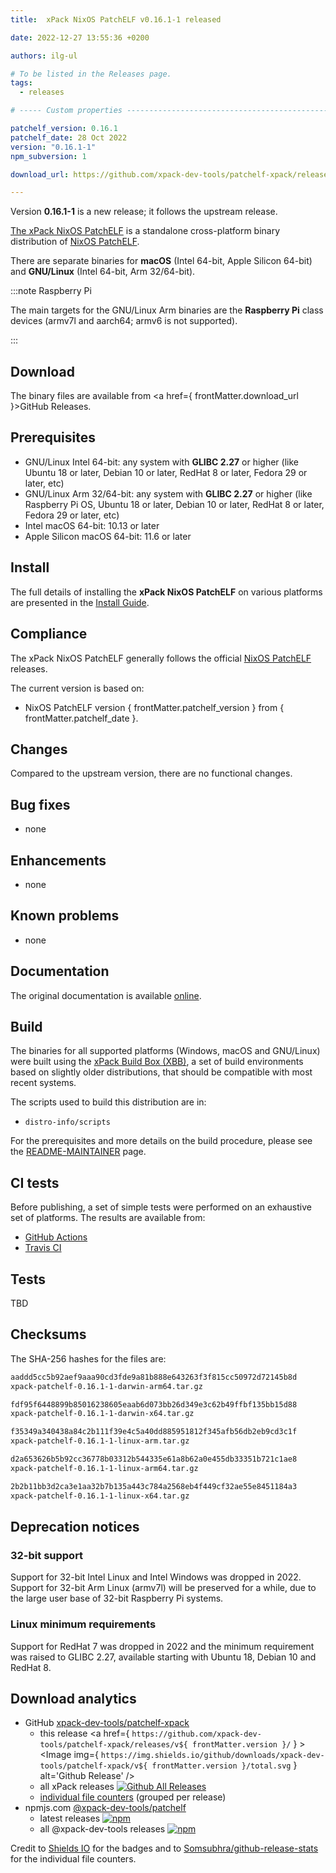 ```yaml
---
title:  xPack NixOS PatchELF v0.16.1-1 released

date: 2022-12-27 13:55:36 +0200

authors: ilg-ul

# To be listed in the Releases page.
tags:
  - releases

# ----- Custom properties -----------------------------------------------------

patchelf_version: 0.16.1
patchelf_date: 28 Oct 2022
version: "0.16.1-1"
npm_subversion: 1

download_url: https://github.com/xpack-dev-tools/patchelf-xpack/releases/tag/v0.16.1-1/

---
```


Version **0.16.1-1** is a new release; it follows the upstream release.

<!-- truncate -->


[The xPack NixOS PatchELF](https://xpack-dev-tools.github.io/patchelf-xpack)
is a standalone cross-platform binary distribution of
[NixOS PatchELF](https://github.com/NixOS/patchelf/).

There are separate binaries for
**macOS** (Intel 64-bit, Apple Silicon 64-bit)
and **GNU/Linux** (Intel 64-bit, Arm 32/64-bit).

:::note Raspberry Pi

The main targets for the GNU/Linux Arm
binaries are the **Raspberry Pi** class devices (armv7l and aarch64;
armv6 is not supported).

:::

## Download

The binary files are available from <a href={ frontMatter.download_url }>GitHub Releases</a>.

## Prerequisites

- GNU/Linux Intel 64-bit: any system with **GLIBC 2.27** or higher
  (like Ubuntu 18 or later, Debian 10 or later, RedHat 8 or later,
  Fedora 29 or later, etc)
- GNU/Linux Arm 32/64-bit: any system with **GLIBC 2.27** or higher
  (like Raspberry Pi OS, Ubuntu 18 or later, Debian 10 or later, RedHat 8 or later,
  Fedora 29 or later, etc)
- Intel macOS 64-bit: 10.13 or later
- Apple Silicon macOS 64-bit: 11.6 or later

## Install

The full details of installing the **xPack NixOS PatchELF** on various platforms
are presented in the [Install Guide](/docs/install/).

## Compliance

The xPack NixOS PatchELF generally follows the official
[NixOS PatchELF](https://github.com/NixOS/patchelf) releases.

The current version is based on:

- NixOS PatchELF version { frontMatter.patchelf_version }
from { frontMatter.patchelf_date }.

## Changes

Compared to the upstream version, there are no functional changes.

## Bug fixes

- none

## Enhancements

- none

## Known problems

- none

## Documentation

The original documentation is available
[online](https://github.com/NixOS/patchelf/).

## Build

The binaries for all supported platforms
(Windows, macOS and GNU/Linux) were built using the
[xPack Build Box (XBB)](https://xpack.github.io/xbb/), a set
of build environments based on slightly older distributions, that should be
compatible with most recent systems.

The scripts used to build this distribution are in:

- `distro-info/scripts`

For the prerequisites and more details on the build procedure, please see the
[README-MAINTAINER](https://github.com/xpack-dev-tools/patchelf-xpack/blob/xpack/README-MAINTAINER.md) page.

## CI tests

Before publishing, a set of simple tests were performed on an exhaustive
set of platforms. The results are available from:

- [GitHub Actions](https://github.com/xpack-dev-tools/patchelf-xpack/actions/)
- [Travis CI](https://app.travis-ci.com/github/xpack-dev-tools/patchelf-xpack/builds/)

## Tests

TBD

## Checksums

The SHA-256 hashes for the files are:

```txt
aaddd5cc5b92aef9aaa90cd3fde9a81b888e643263f3f815cc50972d72145b8d
xpack-patchelf-0.16.1-1-darwin-arm64.tar.gz

fdf95f6448899b85016238605eaab6d073bb26d349e3c62b49ffbf135bb15d88
xpack-patchelf-0.16.1-1-darwin-x64.tar.gz

f35349a340438a84c2b111f39e4c5a40dd885951812f345afb56db2eb9cd3c1f
xpack-patchelf-0.16.1-1-linux-arm.tar.gz

d2a653626b5b92cc36778b03312b544335e61a8b62a0e455db33351b721c1ae8
xpack-patchelf-0.16.1-1-linux-arm64.tar.gz

2b2b11bb3d2ca3e1aa32b7b135a443c784a2568eb4f449cf32ae55e8451184a3
xpack-patchelf-0.16.1-1-linux-x64.tar.gz

```

## Deprecation notices

### 32-bit support

Support for 32-bit Intel Linux and Intel Windows was
dropped in 2022. Support for 32-bit Arm Linux (armv7l) will be preserved
for a while, due to the large user base of 32-bit Raspberry Pi systems.

### Linux minimum requirements

Support for RedHat 7 was dropped in 2022 and the
minimum requirement was raised to GLIBC 2.27, available starting
with Ubuntu 18, Debian 10 and RedHat 8.

## Download analytics

- GitHub [xpack-dev-tools/patchelf-xpack](https://github.com/xpack-dev-tools/patchelf-xpack/)
  - this release <a href={ `https://github.com/xpack-dev-tools/patchelf-xpack/releases/v${ frontMatter.version }/` } ><Image img={ `https://img.shields.io/github/downloads/xpack-dev-tools/patchelf-xpack/v${ frontMatter.version }/total.svg` } alt='Github Release' /></a>
  - all xPack releases [![Github All Releases](https://img.shields.io/github/downloads/xpack-dev-tools/patchelf-xpack/total.svg)](https://github.com/xpack-dev-tools/patchelf-xpack/releases/)
  - [individual file counters](https://somsubhra.github.io/github-release-stats/?username=xpack-dev-tools&repository=patchelf-xpack) (grouped per release)
- npmjs.com [@xpack-dev-tools/patchelf](https://www.npmjs.com/package/@xpack-dev-tools/patchelf)
  - latest releases [![npm](https://img.shields.io/npm/dw/@xpack-dev-tools/patchelf.svg)](https://www.npmjs.com/package/@xpack-dev-tools/patchelf/)
  - all @xpack-dev-tools releases [![npm](https://img.shields.io/npm/dt/@xpack-dev-tools/patchelf.svg)](https://www.npmjs.com/package/@xpack-dev-tools/patchelf/)

Credit to [Shields IO](https://shields.io) for the badges and to
[Somsubhra/github-release-stats](https://github.com/Somsubhra/github-release-stats)
for the individual file counters.
